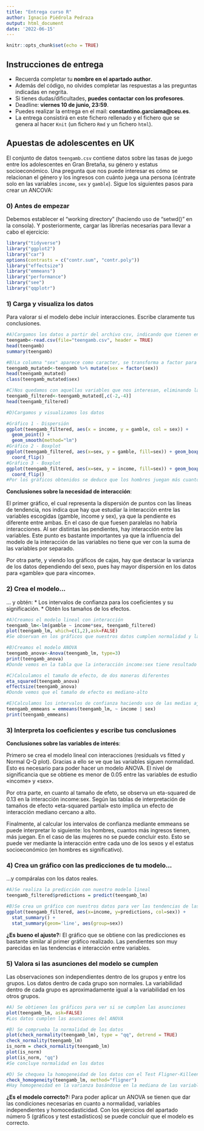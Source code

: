 ```yaml
---
title: "Entrega curso R"
author: Ignacio Piédrola Pedraza
output: html_document
date: '2022-06-15'
---
```


```r
knitr::opts_chunk$set(echo = TRUE)
```

## Instrucciones de entrega

* Recuerda completar tu **nombre en el apartado author**.
* Además del código, no olvides completar las respuestas a las preguntas indicadas en negrita.
* Si tienes dudas/dificultades, **puedes contactar con los profesores**.
* Deadline: **viernes 10 de junio, 23:59**.
* Puedes realizar la entrega en el mail: **constantino.garciama@ceu.es**.
* La entrega consistirá en este fichero rellenado y el fichero que se genera al hacer `Knit` 
(un fichero `Rmd` y un fichero `html`).

## Apuestas de adolescentes en UK

El conjunto de datos `teengamb.csv` contiene datos sobre las tasas de juego entre los adolescentes en Gran Bretaña, su género y estatus socioeconómico. Una pregunta que nos puede interesar es cómo se relacionan el género y los ingresos con cuánto juega una persona (céntrate solo en las variables `income`, `sex` y `gamble`). Sigue los siguientes pasos para crear un ANCOVA:

### 0) Antes de empezar

Debemos establecer el "working directory" (haciendo uso de "setwd()" en la consola).
Y posteriormente, cargar las librerías necesarias para llevar a cabo el ejercicio:

```r
library("tidyverse")
library("ggplot2")
library("car")
options(contrasts = c("contr.sum", "contr.poly"))
library("effectsize")
library("emmeans")
library("performance")
library("see")
library("qqplotr")
```

### 1) Carga y visualiza los datos
Para valorar si el modelo debe incluir interacciones. Escribe claramente tus conclusiones.

```r
#A)Cargamos los datos a partir del archivo csv, indicando que tienen encabezados
teengamb<-read.csv(file="teengamb.csv", header = TRUE)
head(teengamb)
summary(teengamb)

#B)La columna "sex" aparece como caracter, se transforma a factor para trabajar con ello
teengamb_mutated<-teengamb %>% mutate(sex = factor(sex))
head(teengamb_mutated)
class(teengamb_mutated$sex)

#C)Nos quedamos con aquellas variables que nos interesan, eliminando las columnas "status" y "verbal"
teengamb_filtered<-teengamb_mutated[,c(-2,-4)]
head(teengamb_filtered)

#D)Cargamos y visualizamos los datos

#Gráfico 1 - Dispersión
ggplot(teengamb_filtered, aes(x = income, y = gamble, col = sex)) + 
  geom_point() +
  geom_smooth(method="lm")
#Gráfico 2 - Boxplot
ggplot(teengamb_filtered, aes(x=sex, y = gamble, fill=sex)) + geom_boxplot() + 
  coord_flip()
#Gráfico 3 - Boxplot
ggplot(teengamb_filtered, aes(x=sex, y = income, fill=sex)) + geom_boxplot() + 
  coord_flip()
#Por los gráficos obtenidos se deduce que los hombres juegan más cuanto más ingresos tienen

```

**Conclusiones sobre la necesidad de interacción**:

El primer gráfico, el cual representa la dispersión de puntos con las líneas de tendencia, nos indica que hay que estudiar la interacción entre las variables escogidas (gamble, income y sex), ya que la pendiente es diferente entre ambas. En el caso de que fuesen paralelas no habría interacciones. Al ser distintas las pendientes, hay interacción entre las variables.
Este punto es bastante importantes ya que la influencia del modelo de la interacción de las variables no tiene que ver con la suma de las variables por separado.

Por otra parte, y viendo los gráficos de cajas, hay que destacar la varianza de los datos dependiendo del sexo, pues hay mayor dispersión en los datos para «gamble» que para «income».

### 2) Crea el modelo...

... y obtén:
* Los intervalos de confianza para los coeficientes y su significación.
* Obtén los tamaños de los efectos. 

```r
#A)Creamos el modelo lineal con interacción
teengamb_lm<-lm(gamble ~ income*sex, teengamb_filtered)
plot(teengamb_lm, which=c(1,2),ask=FALSE)
#Se observan en los gráficos que nuestros datos cumplen normalidad y las varianzas son iguales, necesario para realizar el modelo ANOVA

#B)Creamos el modelo ANOVA 
teengamb_anova<-Anova(teengamb_lm, type=3)
print(teengamb_anova)
#Donde vemos en la tabla que la interacción income:sex tiene resultado significativo <0.05

#C)Calculamos el tamaño de efecto, de dos maneras diferentes
eta_squared(teengamb_anova)
effectsize(teengamb_anova)
#Donde vemos que el tamaño de efecto es mediano-alto

#E)Calculamos los intervalos de confianza haciendo uso de las medias ajustadas (emmeans)
teengamb_emmeans = emmeans(teengamb_lm, ~ income | sex)
print(teengamb_emmeans)

```

### 3) Interpreta los coeficientes y escribe tus conclusiones

**Conclusiones sobre las variables de interés**:

Primero se crea el modelo lineal con interacciones (residuals vs fitted y Normal Q-Q plot). Gracias a ello se ve que las variables siguen normalidad. Esto es necesario para poder hacer un modelo ANOVA. El nivel de significancia que se obtiene es menor de 0.05 entre las variables de estudio «income» y «sex».

Por otra parte, en cuanto al tamaño de efeto, se observa un eta-squared de 0.13 en la interacción income:sex. Según las tablas de interpretación de tamaños de efecto «eta-squared partial» esto implica un efecto de interacción mediano cercano a alto.

Finalmente, al calcular los intervalos de confianza mediante emmeans se puede interpretar lo siguiente: los hombres, cuantos más ingresos tienen, más juegan. En el caso de las mujeres no se puede concluir esto. Esto se puede ver mediante la interacción entre cada uno de los sexos y el estatus socioeconómico (en hombres es significativo). 

### 4) Crea un gráfico con las predicciones de tu modelo...

...y compáralas con los datos reales. 

```r
#A)Se realiza la predicción con nuestro modelo lineal
teengamb_filtered$predictions = predict(teengamb_lm)

#B)Se crea un gráfico con nuestros datos para ver las tendencias de las variables
ggplot(teengamb_filtered, aes(x=income, y=predictions, col=sex)) + 
  stat_summary() + 
  stat_summary(geom='line', aes(group=sex))

```

**¿Es bueno el ajuste?:**
El gráfico que se obtiene con las predicciones es bastante similar al primer gráfico realizado. Las pendientes son muy parecidas en las tendencias e interacción entre variables.

### 5) Valora si las asunciones del modelo se cumplen
Las observaciones son independientes dentro de los grupos y entre los grupos.
Los datos dentro de cada grupo son normales.
La variabilidad dentro de cada grupo es aproximadamente igual a la variabilidad en los otros grupos. 

```r
#A) Se obtienen los gráficos para ver si se cumplen las asunciones
plot(teengamb_lm, ask=FALSE)
#Los datos cumplen las asunciones del ANOVA 

#B) Se comprueba la normalidad de los datos
plot(check_normality(teengamb_lm), type = "qq", detrend = TRUE)
check_normality(teengamb_lm)
is_norm = check_normality(teengamb_lm)
plot(is_norm)
plot(is_norm, "qq")
#Se concluye normalidad en los datos

#D) Se chequea la homogeneidad de los datos con el Test Fligner-Killeen
check_homogeneity(teengamb_lm, method="fligner")
#Hay homogeneidad en la varianza basándose en la mediana de las variables
```

**¿Es el modelo correcto?:**
Para poder aplicar un ANOVA se tienen que dar las condiciones necesarias en cuanto a normalidad, variables independientes y homocedasticidad. Con los ejercicios del apartado número 5 (gráficos y test estadísticos) se puede concluir que el modelo es correcto.

